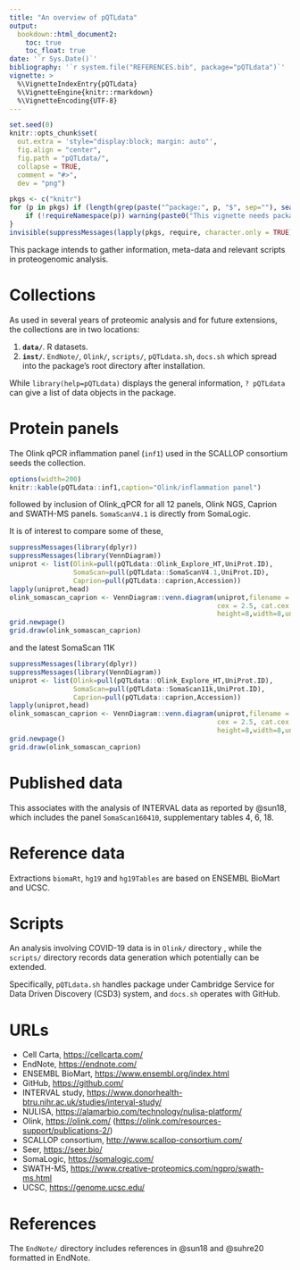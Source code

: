 ```yaml
---
title: "An overview of pQTLdata"
output:
  bookdown::html_document2:
    toc: true
    toc_float: true
date: '`r Sys.Date()`'
bibliography: '`r system.file("REFERENCES.bib", package="pQTLdata")`'
vignette: >
  %\VignetteIndexEntry{pQTLdata}
  %\VignetteEngine{knitr::rmarkdown}
  %\VignetteEncoding{UTF-8}
---
```


```r
set.seed(0)
knitr::opts_chunk$set(
  out.extra = 'style="display:block; margin: auto"',
  fig.align = "center",
  fig.path = "pQTLdata/",
  collapse = TRUE,
  comment = "#>",
  dev = "png")
```

```r
pkgs <- c("knitr")
for (p in pkgs) if (length(grep(paste("^package:", p, "$", sep=""), search())) == 0) {
    if (!requireNamespace(p)) warning(paste0("This vignette needs package `", p, "'; please install"))
}
invisible(suppressMessages(lapply(pkgs, require, character.only = TRUE)))
```

This package intends to gather information, meta-data and relevant scripts in proteogenomic analysis.

# Collections

As used in several years of proteomic analysis and for future extensions, the collections are in two locations:

1. **`data/`**. R datasets.
2. **`inst/`**. `EndNote/`, `Olink/`, `scripts/`, `pQTLdata.sh`, `docs.sh` which spread into the package's root directory after installation.

While `library(help=pQTLdata)` displays the general information, `? pQTLdata` can give a list of data objects in the package.

# Protein panels

The Olink qPCR inflammation panel (`inf1`) used in the SCALLOP consortium seeds the collection.

```r
options(width=200)
knitr::kable(pQTLdata::inf1,caption="Olink/inflammation panel")
```

followed by inclusion of Olink_qPCR for all 12 panels, Olink NGS, Caprion and SWATH-MS panels. `SomaScanV4.1` is directly from SomaLogic.

It is of interest to compare some of these,

```r
suppressMessages(library(dplyr))
suppressMessages(library(VennDiagram))
uniprot <- list(Olink=pull(pQTLdata::Olink_Explore_HT,UniProt.ID),
                SomaScan=pull(pQTLdata::SomaScanV4.1,UniProt.ID),
                Caprion=pull(pQTLdata::caprion,Accession))
lapply(uniprot,head)
olink_somascan_caprion <- VennDiagram::venn.diagram(uniprot,filename = NULL,disable.logging = TRUE,
                                                    cex = 2.5, cat.cex = 2.5, cat.pos = c(0,0,180),
                                                    height=8,width=8,units="in")
grid.newpage()
grid.draw(olink_somascan_caprion)
```

and the latest SomaScan 11K

```r
suppressMessages(library(dplyr))
suppressMessages(library(VennDiagram))
uniprot <- list(Olink=pull(pQTLdata::Olink_Explore_HT,UniProt.ID),
                SomaScan=pull(pQTLdata::SomaScan11k,UniProt.ID),
                Caprion=pull(pQTLdata::caprion,Accession))
lapply(uniprot,head)
olink_somascan_caprion <- VennDiagram::venn.diagram(uniprot,filename = NULL,disable.logging = TRUE,
                                                    cex = 2.5, cat.cex = 2.5, cat.pos = c(0,0,180),
                                                    height=8,width=8,units="in")
grid.newpage()
grid.draw(olink_somascan_caprion)
```

# Published data

This associates with the analysis of INTERVAL data as reported by @sun18, which includes the panel `SomaScan160410`, supplementary tables 4, 6, 18.

# Reference data

Extractions `biomaRt`, `hg19` and `hg19Tables` are based on ENSEMBL BioMart and UCSC.

# Scripts

An analysis involving COVID-19 data is in `Olink/` directory , while the `scripts/` directory records data generation which potentially can be extended.

Specifically, `pQTLdata.sh` handles package under Cambridge Service for Data Driven Discovery (CSD3) system, and `docs.sh` operates with GitHub.

# URLs

- Cell Carta, <https://cellcarta.com/>
- EndNote, <https://endnote.com/>
- ENSEMBL BioMart, <https://www.ensembl.org/index.html>
- GitHub, <https://github.com/>
- INTERVAL study, <https://www.donorhealth-btru.nihr.ac.uk/studies/interval-study/>
- NULISA, <https://alamarbio.com/technology/nulisa-platform/>
- Olink, <https://olink.com/> (<https://olink.com/resources-support/publications-2/>)
- SCALLOP consortium, <http://www.scallop-consortium.com/>
- Seer, <https://seer.bio/>
- SomaLogic, <https://somalogic.com/>
- SWATH-MS, <https://www.creative-proteomics.com/ngpro/swath-ms.html>
- UCSC, <https://genome.ucsc.edu/>

# References {-}

The `EndNote/` directory includes references in @sun18 and @suhre20 formatted in EndNote.
